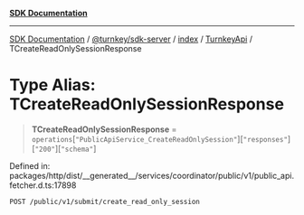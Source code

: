 [**SDK Documentation**](../../../../../../README.mdx)

***

[SDK Documentation](../../../../../../packages.mdx) / [@turnkey/sdk-server](../../../../README.mdx) / [index](../../../README.mdx) / [TurnkeyApi](../README.mdx) / TCreateReadOnlySessionResponse

# Type Alias: TCreateReadOnlySessionResponse

> **TCreateReadOnlySessionResponse** = `operations`\[`"PublicApiService_CreateReadOnlySession"`\]\[`"responses"`\]\[`"200"`\]\[`"schema"`\]

Defined in: packages/http/dist/\_\_generated\_\_/services/coordinator/public/v1/public\_api.fetcher.d.ts:17898

`POST /public/v1/submit/create_read_only_session`
